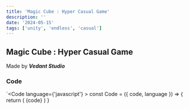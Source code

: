 ```yaml
---
title: 'Magic Cube : Hyper Casual Game'
description: ''
date: '2024-05-15'
tags: ['unity', 'endless', 'casual']
---
```



## Magic Cube : Hyper Casual Game 
Made by _**Vedant Studio**_

### Code
`<Code language={'javascript'} >
    const Code = ({ code, language }) => {
    return (
        <SyntaxHighlighter language={language} style={atomOneDark}>
            {code}
        </SyntaxHighlighter>
    )
}

</Code>
